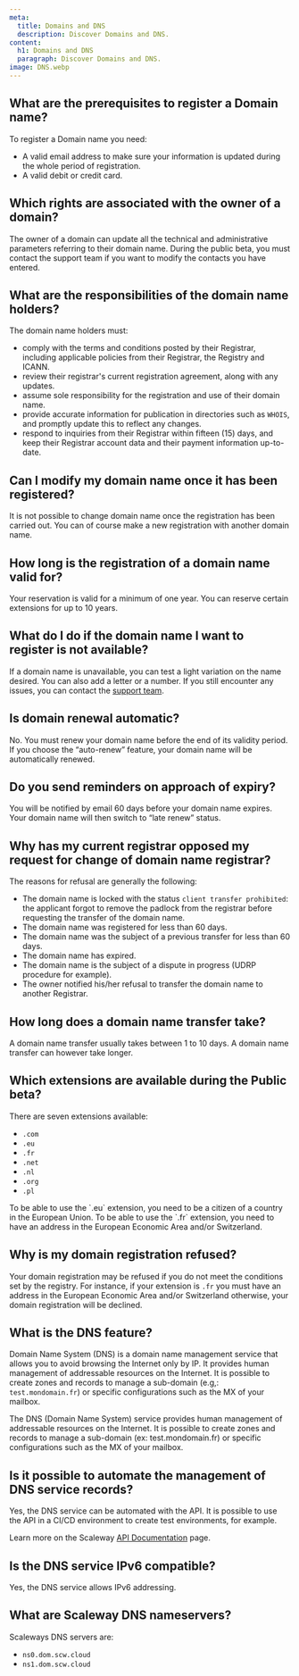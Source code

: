 ```yaml
---
meta:
  title: Domains and DNS
  description: Discover Domains and DNS.
content:
  h1: Domains and DNS
  paragraph: Discover Domains and DNS.
image: DNS.webp
---
```


## What are the prerequisites to register a Domain name?

To register a Domain name you need:
- A valid email address to make sure your information is updated during the whole period of registration.
- A valid debit or credit card.

## Which rights are associated with the owner of a domain?

The owner of a domain can update all the technical and administrative parameters referring to their domain name. During the public beta, you must contact the support team if you want to modify the contacts you have entered. 

## What are the responsibilities of the domain name holders?

The domain name holders must: 

- comply with the terms and conditions posted by their Registrar, including applicable policies from their Registrar, the Registry and ICANN.
- review their registrar's current registration agreement, along with any updates.
- assume sole responsibility for the registration and use of their domain name.
- provide accurate information for publication in directories such as ```WHOIS```, and promptly update this to reflect any changes.
- respond to inquiries from their Registrar within fifteen (15) days, and keep their Registrar account data and their payment information up-to-date. 

## Can I modify my domain name once it has been registered?

It is not possible to change domain name once the registration has been carried out. You can of course make a new registration with another domain name. 

## How long is the registration of a domain name valid for?

Your reservation is valid for a minimum of one year. You can reserve certain extensions for up to 10 years.  

## What  do I do if the domain name I want to register is not available?

If a domain name is unavailable, you can test a light variation on the name desired. You can also add a letter or a number. If you still encounter any issues, you can contact the [support team](https://console.scaleway.com/support/tickets).

## Is domain renewal automatic?

No. You must renew your domain name before the end of its validity period.
If you choose the “auto-renew” feature, your domain name will be automatically renewed. 

## Do you send reminders on approach of expiry?

You will be notified by email 60 days before your domain name expires. Your domain name will then switch to “late renew” status. 

## Why has my current registrar opposed my request for change of domain name registrar?

The reasons for refusal are generally the following:
- The domain name is locked with the status ```client transfer prohibited```: the applicant forgot to remove the padlock from the registrar before requesting the transfer of the domain name.
- The domain name was registered for less than 60 days.
- The domain name was the subject of a previous transfer for less than 60 days.
- The domain name has expired.
- The domain name is the subject of a dispute in progress (UDRP procedure for example).
- The owner notified his/her refusal to transfer the domain name to another Registrar.


## How long does a domain name transfer take?

A domain name transfer usually takes between 1 to 10 days. A domain name transfer can however take longer.


## Which extensions are available during the Public beta? 

There are seven extensions available:
- `.com` 
- `.eu`
- `.fr`
- `.net` 
- `.nl`
- `.org`
- `.pl` 

<Message type="note">
  To be able to use the `.eu` extension, you need to be a citizen of a country in the European Union. 
  To be able to use the `.fr` extension, you need to have an address in the European Economic Area and/or Switzerland.
</Message>


## Why is my domain registration refused? 
Your domain registration may be refused if you do not meet the conditions set by the registry. 
For instance, if your extension is `.fr` you must have an address in the European Economic Area and/or Switzerland otherwise, your domain registration will be declined.



## What is the DNS feature?

Domain Name System (DNS) is a domain name management service that allows you to avoid browsing the Internet only by IP. It provides human management of addressable resources on the Internet. It is possible to create zones and records to manage a sub-domain (e.g,: `test.mondomain.fr`) or specific configurations such as the MX of your mailbox.

The DNS (Domain Name System) service provides human management of addressable resources on the Internet.
It is possible to create zones and records to manage a sub-domain (ex: test.mondomain.fr) or specific configurations such as the MX of your mailbox.

## Is it possible to automate the management of DNS service records?

Yes, the DNS service can be automated with the API. It is possible to use the API in a CI/CD environment to create test environments, for example.

Learn more on the Scaleway [API Documentation](https://developers.scaleway.com/en/products/domain/dns/api/) page.

## Is the DNS service IPv6 compatible?

Yes, the DNS service allows IPv6 addressing.

## What are Scaleway DNS nameservers?

Scaleways DNS servers are:
- `ns0.dom.scw.cloud`
- `ns1.dom.scw.cloud`